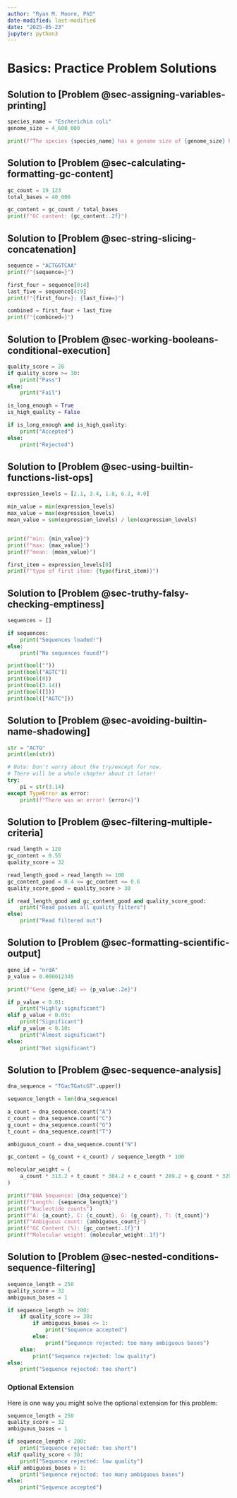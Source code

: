 ```yaml
---
author: "Ryan M. Moore, PhD"
date-modified: last-modified
date: "2025-05-23"
jupyter: python3
---
```


# Basics: Practice Problem Solutions {#sec-basics-practice-problem-solutions}

## Solution to [Problem @sec-assigning-variables-printing]

```python
species_name = "Escherichia coli"
genome_size = 4_600_000

print(f"The species {species_name} has a genome size of {genome_size} base pairs.")
```


## Solution to [Problem @sec-calculating-formatting-gc-content]

```python
gc_count = 19_123
total_bases = 40_000

gc_content = gc_count / total_bases
print(f"GC content: {gc_content:.2f}")
```


## Solution to [Problem @sec-string-slicing-concatenation]

```python
sequence = "ACTGGTCAA"
print(f"{sequence=}")

first_four = sequence[0:4]
last_five = sequence[4:9]
print(f"{first_four=}; {last_five=}")

combined = first_four + last_five
print(f"{combined=}")
```

## Solution to [Problem @sec-working-booleans-conditional-execution]

```python
quality_score = 28
if quality_score >= 30:
    print("Pass")
else:
    print("Fail")

is_long_enough = True
is_high_quality = False

if is_long_enough and is_high_quality:
    print("Accepted")
else:
    print("Rejected")
```

## Solution to [Problem @sec-using-builtin-functions-list-ops]

```python
expression_levels = [2.1, 3.4, 1.8, 6.2, 4.0]

min_value = min(expression_levels)
max_value = max(expression_levels)
mean_value = sum(expression_levels) / len(expression_levels)


print(f"min: {min_value}")
print(f"max: {max_value}")
print(f"mean: {mean_value}")

first_item = expression_levels[0]
print(f"type of first item: {type(first_item)}")
```

## Solution to [Problem @sec-truthy-falsy-checking-emptiness]

```python
sequences = []

if sequences:
    print("Sequences loaded!")
else:
    print("No sequences found!")

print(bool(""))
print(bool("AGTC"))
print(bool(0))
print(bool(3.14))
print(bool([]))
print(bool(["AGTC"]))
```

## Solution to [Problem @sec-avoiding-builtin-name-shadowing]

```python
str = "ACTG"
print(len(str))

# Note: Don't worry about the try/except for now.
# There will be a whole chapter about it later!
try:
    pi = str(3.14)
except TypeError as error:
    print(f"There was an error! {error=}")
```

## Solution to [Problem @sec-filtering-multiple-criteria]

```python
read_length = 120
gc_content = 0.55
quality_score = 32

read_length_good = read_length >= 100
gc_content_good = 0.4 <= gc_content <= 0.6
quality_score_good = quality_score > 30

if read_length_good and gc_content_good and quality_score_good:
    print("Read passes all quality filters")
else:
    print("Read filtered out")
```

## Solution to [Problem @sec-formatting-scientific-output]

```python
gene_id = "nrdA"
p_value = 0.000012345

print(f"Gene {gene_id} => {p_value:.2e}")

if p_value < 0.01:
    print("Highly significant")
elif p_value < 0.05:
    print("Significant")
elif p_value < 0.10:
    print("Almost significant")
else:
    print("Not significant")
```

## Solution to [Problem @sec-sequence-analysis]

```python
dna_sequence = "TGacTGatcGT".upper()

sequence_length = len(dna_sequence)

a_count = dna_sequence.count("A")
c_count = dna_sequence.count("C")
g_count = dna_sequence.count("G")
t_count = dna_sequence.count("T")

ambiguous_count = dna_sequence.count("N")

gc_content = (g_count + c_count) / sequence_length * 100

molecular_weight = (
    a_count * 313.2 + t_count * 304.2 + c_count * 289.2 + g_count * 329.2 + 79.0
)

print(f"DNA Sequence: {dna_sequence}")
print(f"Length: {sequence_length}")
print(f"Nucleotide counts")
print(f"A: {a_count}, C: {c_count}, G: {g_count}, T: {t_count}")
print(f"Ambiguous count: {ambiguous_count}")
print(f"GC Content (%): {gc_content:.1f}")
print(f"Molecular weight: {molecular_weight:.1f}")
```

## Solution to [Problem @sec-nested-conditions-sequence-filtering]

```python
sequence_length = 250
quality_score = 32
ambiguous_bases = 1

if sequence_length >= 200:
    if quality_score >= 30:
        if ambiguous_bases <= 1:
            print("Sequence accepted")
        else:
            print("Sequence rejected: too many ambiguous bases")
    else:
        print("Sequence rejected: low quality")
else:
    print("Sequence rejected: too short")
```

### Optional Extension

Here is one way you might solve the optional extension for this problem:

```python
sequence_length = 250
quality_score = 32
ambiguous_bases = 1

if sequence_length < 200:
    print("Sequence rejected: too short")
elif quality_score < 30:
    print("Sequence rejected: low quality")
elif ambiguous_bases > 1:
    print("Sequence rejected: too many ambiguous bases")
else:
    print("Sequence accepted")
```
